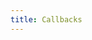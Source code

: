 ```yaml
---
title: Callbacks
---
```


<Columns cols={3}>
  <Card
    title="Datadog Tracer"
    icon="link"
    href="/oss/integrations/callbacks/datadog_tracer"
    arrow="true"
    cta="View guide"
  >
  </Card>
  <Card
    title="Upstash Rate Limit"
    icon="link"
    href="/oss/integrations/callbacks/upstash_ratelimit_callback"
    arrow="true"
    cta="View guide"
  >
  </Card>
</Columns>
